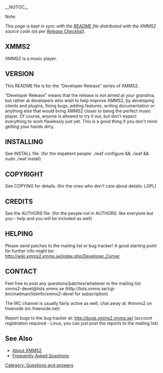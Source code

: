 __NOTOC__

;Note:
''This page is kept in sync with the [http://git.xmms.se/cgit.cgi/xmms2/xmms2-stable/tree/README README] file distributed with the XMMS2 source code (as per [[Release Checklist]]).''

==XMMS2==

XMMS2 is a music player.

<insert one line sales pitch here>


==VERSION==

This README file is for the "Developer Release" series of XMMS2.

"Developer Release" means that the release is not aimed at your grandma, but
rather at developers who wish to help improve XMMS2, by developing clients and
plugins, fixing bugs, adding features, writing documentation or anything else
that would bring XMMS2 closer to being the perfect music player. Of course,
anyone is allowed to try it out, but don't expect everything to work flawlessly
just yet. This is a good thing if you don't mind getting your hands dirty.


==INSTALLING==

See INSTALL file.
(for the impatient people: ./waf configure && ./waf && sudo ./waf install)


==COPYRIGHT==

See COPYING for details.
(for the ones who don't care about details: LGPL)

==CREDITS==

See the AUTHORS file.
(for the people not in AUTHORS: like everyone but you - help and you will be included as well)


==HELPING==

Please send patches to the mailing list or bug tracker! A good starting point
for further info might be: http://wiki.xmms2.xmms.se/index.php/Developer_Corner


==CONTACT==

Feel free to post any questions/patches/whatever to the mailing list:
xmms2-devel@lists.xmms.se
(http://lists.xmms.se/cgi-bin/mailman/listinfo/xmms2-devel for subscription)

The IRC channel is usually fairly active as well,
chat away at: #xmms2 on freenode (irc.freenode.net)

Report bugs to the bug tracker at: http://bugs.xmms2.xmms.se/
(account registration required - Linus, you can just post
the reports to the mailing list)


== See Also ==
* [[About|About XMMS2]]
* [[FAQ|Frequently Asked Questions]]

[[Category: Questions and answers]]